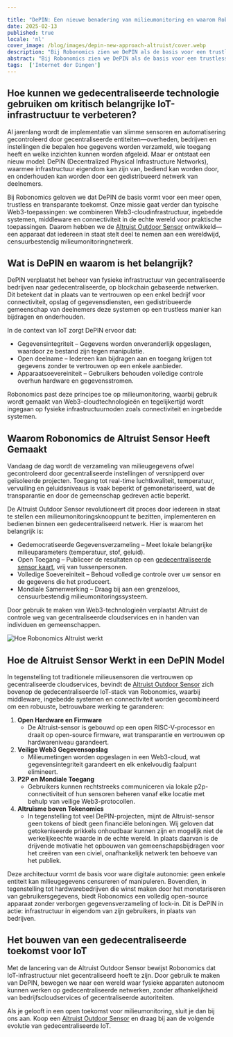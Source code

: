 ```yaml
---

title: "DePIN: Een nieuwe benadering van milieumonitoring en waarom Robonomics de Altruist-sensor heeft gebouwd"
date: 2025-02-13
published: true
locale: 'nl'
cover_image: /blog/images/depin-new-approach-altruist/cover.webp
description: "Bij Robonomics zien we DePIN als de basis voor een trustless, door gebruikers beheerd IoT-ecosysteem. De Altruist Outdoor Sensor stelt iedereen in staat bij te dragen aan een censuurbestendig milieumonitoringnetwerk, waarbij gebruik wordt gemaakt van Web3-infrastructuur voor open, verifieerbare gegevens—vrij van gecentraliseerde controle."
abstract: "Bij Robonomics zien we DePIN als de basis voor een trustless, door gebruikers beheerd IoT-ecosysteem. De Altruist Outdoor Sensor stelt iedereen in staat bij te dragen aan een censuurbestendig milieumonitoringnetwerk, waarbij gebruik wordt gemaakt van Web3-infrastructuur voor open, verifieerbare gegevens—vrij van gecentraliseerde controle."
tags:  ['Internet der Dingen']
---
```


## Hoe kunnen we gedecentraliseerde technologie gebruiken om kritisch belangrijke IoT-infrastructuur te verbeteren?

Al jarenlang wordt de implementatie van slimme sensoren en automatisering gecontroleerd door gecentraliseerde entiteiten—overheden, bedrijven en instellingen die bepalen hoe gegevens worden verzameld, wie toegang heeft en welke inzichten kunnen worden afgeleid. Maar er ontstaat een nieuw model: DePIN (Decentralized Physical Infrastructure Networks), waarmee infrastructuur eigendom kan zijn van, bediend kan worden door, en onderhouden kan worden door een gedistribueerd netwerk van deelnemers.

Bij Robonomics geloven we dat DePIN de basis vormt voor een meer open, trustless en transparante toekomst. Onze missie gaat verder dan typische Web3-toepassingen: we combineren Web3-cloudinfrastructuur, ingebedde systemen, middleware en connectiviteit in de echte wereld voor praktische toepassingen. Daarom hebben we de [Altruist Outdoor Sensor](https://robonomics.network/devices/altruist/) ontwikkeld—een apparaat dat iedereen in staat stelt deel te nemen aan een wereldwijd, censuurbestendig milieumonitoringnetwerk.

## Wat is DePIN en waarom is het belangrijk?

DePIN verplaatst het beheer van fysieke infrastructuur van gecentraliseerde bedrijven naar gedecentraliseerde, op blockchain gebaseerde netwerken. Dit betekent dat in plaats van te vertrouwen op een enkel bedrijf voor connectiviteit, opslag of gegevensdiensten, een gedistribueerde gemeenschap van deelnemers deze systemen op een trustless manier kan bijdragen en onderhouden.

In de context van IoT zorgt DePIN ervoor dat:

- Gegevensintegriteit – Gegevens worden onveranderlijk opgeslagen, waardoor ze bestand zijn tegen manipulatie.
- Open deelname – Iedereen kan bijdragen aan en toegang krijgen tot gegevens zonder te vertrouwen op een enkele aanbieder.
- Apparaatsoevereiniteit – Gebruikers behouden volledige controle overhun hardware en gegevensstromen.

Robonomics past deze principes toe op milieumonitoring, waarbij gebruik wordt gemaakt van Web3-cloudtechnologieën en tegelijkertijd wordt ingegaan op fysieke infrastructuurnoden zoals connectiviteit en ingebedde systemen.

## Waarom Robonomics de Altruist Sensor Heeft Gemaakt

Vandaag de dag wordt de verzameling van milieugegevens ofwel gecontroleerd door gecentraliseerde instellingen of versnipperd over geïsoleerde projecten. Toegang tot real-time luchtkwaliteit, temperatuur, vervuiling en geluidsniveaus is vaak beperkt of gemonetariseerd, wat de transparantie en door de gemeenschap gedreven actie beperkt.

De Altruist Outdoor Sensor revolutioneert dit proces door iedereen in staat te stellen een milieumonitoringsknooppunt te bezitten, implementeren en bedienen binnen een gedecentraliseerd netwerk. Hier is waarom het belangrijk is:

- Gedemocratiseerde Gegevensverzameling – Meet lokale belangrijke milieuparameters (temperatuur, stof, geluid).
- Open Toegang – Publiceer de resultaten op een [gedecentraliseerde sensor kaart](https://sensors.social/#/remote/pm10/3/39.0277/8.7891), vrij van tussenpersonen.
- Volledige Soevereiniteit – Behoud volledige controle over uw sensor en de gegevens die het produceert.
- Mondiale Samenwerking – Draag bij aan een grenzeloos, censuurbestendig milieumonitoringssysteem.

Door gebruik te maken van Web3-technologieën verplaatst Altruist de controle weg van gecentraliseerde cloudservices en in handen van individuen en gemeenschappen.


![Hoe Robonomics Altruist werkt](/blog/images/depin-new-approach-altruist/How_Altruist_Works.webp)


## Hoe de Altruist Sensor Werkt in een DePIN Model

In tegenstelling tot traditionele milieusensoren die vertrouwen op gecentraliseerde cloudservices, bevindt de [Altruist Outdoor Sensor](https://robonomics.network/devices/altruist/) zich bovenop de gedecentraliseerde IoT-stack van Robonomics, waarbij middleware, ingebedde systemen en connectiviteit worden gecombineerd om een robuuste, betrouwbare werking te garanderen:

1. **Open Hardware en Firmware**
    - De Altruist-sensor is gebouwd op een open RISC-V-processor en draait op open-source firmware, wat transparantie en vertrouwen op hardwareniveau garandeert.
2. **Veilige Web3 Gegevensopslag**
    - Milieumetingen worden opgeslagen in een Web3-cloud, wat gegevensintegriteit garandeert en elk enkelvoudig faalpunt elimineert.
3. **P2P en Mondiale Toegang**
    - Gebruikers kunnen rechtstreeks communiceren via lokale p2p-connectiviteit of hun sensoren beheren vanaf elke locatie met behulp van veilige Web3-protocollen.
4. **Altruïsme boven Tokenomics**
    - In tegenstelling tot veel DePIN-projecten, mijnt de Altruist-sensor geen tokens of biedt geen financiële beloningen. Wij geloven dat getokeniseerde prikkels onhoudbaar kunnen zijn en mogelijk niet de werkelijkeechte waarde in de echte wereld. In plaats daarvan is de drijvende motivatie het opbouwen van gemeenschapsbijdragen voor het creëren van een civiel, onafhankelijk netwerk ten behoeve van het publiek.

Deze architectuur vormt de basis voor ware digitale autonomie: geen enkele entiteit kan milieugegevens censureren of manipuleren. Bovendien, in tegenstelling tot hardwarebedrijven die winst maken door het monetariseren van gebruikersgegevens, biedt Robonomics een volledig open-source apparaat zonder verborgen gegevensverzameling of lock-in. Dit is DePIN in actie: infrastructuur in eigendom van zijn gebruikers, in plaats van bedrijven.

## Het bouwen van een gedecentraliseerde toekomst voor IoT

Met de lancering van de Altruist Outdoor Sensor bewijst Robonomics dat IoT-infrastructuur niet gecentraliseerd hoeft te zijn. Door gebruik te maken van DePIN, bewegen we naar een wereld waar fysieke apparaten autonoom kunnen werken op gedecentraliseerde netwerken, zonder afhankelijkheid van bedrijfscloudservices of gecentraliseerde autoriteiten.

Als je gelooft in een open toekomst voor milieumonitoring, sluit je dan bij ons aan. Koop een [Altruist Outdoor Sensor](https://robonomics.network/devices/altruist/) en draag bij aan de volgende evolutie van gedecentraliseerde IoT.